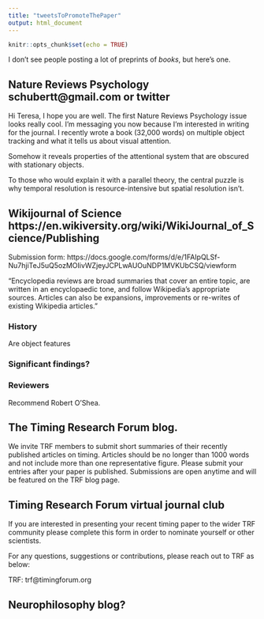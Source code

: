 ```yaml
---
title: "tweetsToPromoteThePaper"
output: html_document
---
```


```r
knitr::opts_chunk$set(echo = TRUE)
```

I don't see people posting a lot of preprints of *books*, but here's one.

## Nature Reviews Psychology   schubertt@gmail.com or twitter

Hi Teresa, I hope you are well. The first Nature Reviews Psychology issue looks really cool. I’m messaging you now because I’m interested in writing for the journal. I recently wrote a book (32,000 words) on multiple object tracking and what it tells us about visual attention.

Somehow it reveals properties of the attentional system that are obscured with stationary objects.

To those who would explain it with a parallel theory, the central puzzle is why temporal resolution is resource-intensive but spatial resolution isn't.

## Wikijournal of Science https://en.wikiversity.org/wiki/WikiJournal_of_Science/Publishing

Submission form: https://docs.google.com/forms/d/e/1FAIpQLSf-Nu7hjiTeJ5uQ5ozMOIivWZjeyJCPLwAUOuNDP1MVKUbCSQ/viewform

"Encyclopedia reviews are broad summaries that cover an entire topic, are written in an encyclopaedic tone, and follow Wikipedia's appropriate sources. Articles can also be expansions, improvements or re-writes of existing Wikipedia articles."

### History

Are object features


### Significant findings?


### Reviewers

Recommend Robert O'Shea.

## The Timing Research Forum blog. 
We invite TRF members to submit short summaries of their recently published articles on timing. Articles should be no longer than 1000 words and not include more than one representative figure. Please submit your entries after your paper is published. Submissions are open anytime and will be featured on the TRF blog page.
 

## Timing Research Forum virtual journal club
If you are interested in presenting your recent timing paper to the wider TRF community please complete this form in order to nominate yourself or other scientists.

For any questions, suggestions or contributions, please reach out to TRF as below:

TRF: trf@timingforum.org

## Neurophilosophy blog?
